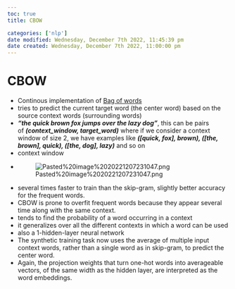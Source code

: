 ```yaml
---
toc: true
title: CBOW

categories: ['nlp']
date modified: Wednesday, December 7th 2022, 11:45:39 pm
date created: Wednesday, December 7th 2022, 11:00:00 pm
---
```


# CBOW


- Continous implementation of [Bag of words](Bag of words.qmd)
- tries to predict the current target word (the center word) based on the source context words (surrounding words)
- **_“the quick brown fox jumps over the lazy dog”_**, this can be pairs of **_(context_window, target_word)_** where if we consider a context window of size 2, we have examples like **_([quick, fox], brown), ([the, brown], quick), ([the, dog], lazy)_** and so on
- context window
- ![Pasted%20image%2020221207231047.png](Pasted%20image%2020221207231047.png)
- several times faster to train than the skip-gram, slightly better accuracy for the frequent words.
- CBOW is prone to overfit frequent words because they appear several time along with the same context.
- tends to find the probability of a word occurring in a context
- it generalizes over all the different contexts in which a word can be used
- also a 1-hidden-layer neural network
- The synthetic training task now uses the average of multiple input context words, rather than a single word as in skip-gram, to predict the center word.
- Again, the projection weights that turn one-hot words into averageable vectors, of the same width as the hidden layer, are interpreted as the word embeddings.



